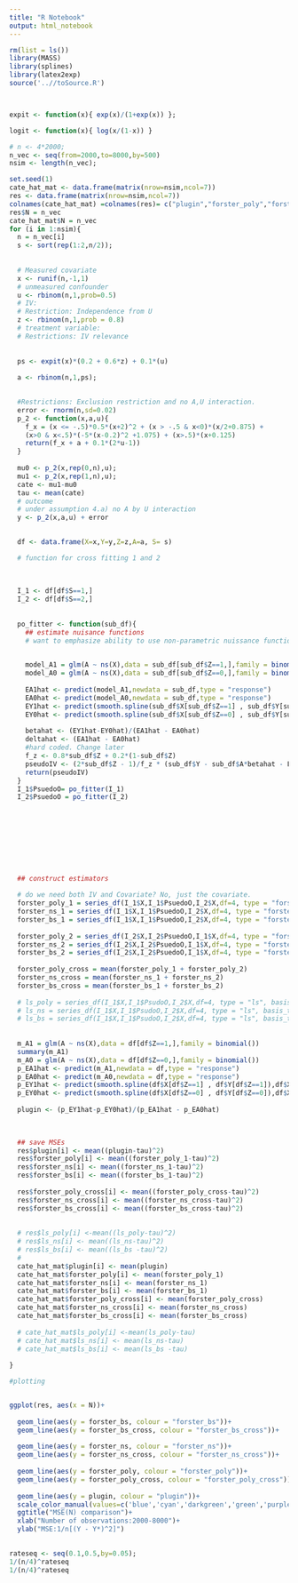 ```yaml
---
title: "R Notebook"
output: html_notebook
---
```




```r
rm(list = ls())
library(MASS)
library(splines)
library(latex2exp)
source('..//toSource.R')



expit <- function(x){ exp(x)/(1+exp(x)) };

logit <- function(x){ log(x/(1-x)) }

# n <- 4*2000; 
n_vec <- seq(from=2000,to=8000,by=500)
nsim <- length(n_vec);

set.seed(1)
cate_hat_mat <- data.frame(matrix(nrow=nsim,ncol=7))
res <- data.frame(matrix(nrow=nsim,ncol=7))
colnames(cate_hat_mat) =colnames(res)= c("plugin","forster_poly","forster_ns","forster_bs", "forster_poly_cross","forster_ns_cross","forster_bs_cross")
res$N = n_vec
cate_hat_mat$N = n_vec
for (i in 1:nsim){
  n = n_vec[i]
  s <- sort(rep(1:2,n/2));
  
  
  # Measured covariate
  x <- runif(n,-1,1)
  # unmeasured confounder
  u <- rbinom(n,1,prob=0.5)
  # IV:
  # Restriction: Independence from U
  z <- rbinom(n,1,prob = 0.8)
  # treatment variable: 
  # Restrictions: IV relevance
  
  
  ps <- expit(x)*(0.2 + 0.6*z) + 0.1*(u)
  
  a <- rbinom(n,1,ps);

  
  #Restrictions: Exclusion restriction and no A,U interaction.
  error <- rnorm(n,sd=0.02)
  p_2 <- function(x,a,u){
    f_x = (x <= -.5)*0.5*(x+2)^2 + (x > -.5 & x<0)*(x/2+0.875) +
    (x>0 & x<.5)*(-5*(x-0.2)^2 +1.075) + (x>.5)*(x+0.125) 
    return(f_x + a + 0.1*(2*u-1)) 
  }
  
  mu0 <- p_2(x,rep(0,n),u);
  mu1 <- p_2(x,rep(1,n),u);
  cate <- mu1-mu0
  tau <- mean(cate)
  # outcome
  # under assumption 4.a) no A by U interaction
  y <- p_2(x,a,u) + error

  
  df <- data.frame(X=x,Y=y,Z=z,A=a, S= s)

  # function for cross fitting 1 and 2
  
  
 
  I_1 <- df[df$S==1,]
  I_2 <- df[df$S==2,]
 
  
  po_fitter <- function(sub_df){
    ## estimate nuisance functions
    # want to emphasize ability to use non-parametric nuissance functions  

  
    model_A1 = glm(A ~ ns(X),data = sub_df[sub_df$Z==1,],family = binomial())
    model_A0 = glm(A ~ ns(X),data = sub_df[sub_df$Z==0,],family = binomial())
    
    EA1hat <- predict(model_A1,newdata = sub_df,type = "response")
    EA0hat <- predict(model_A0,newdata = sub_df,type = "response")
    EY1hat <- predict(smooth.spline(sub_df$X[sub_df$Z==1] , sub_df$Y[sub_df$Z==1]),sub_df$X)$y
    EY0hat <- predict(smooth.spline(sub_df$X[sub_df$Z==0] , sub_df$Y[sub_df$Z==0]),sub_df$X)$y
    
    betahat <- (EY1hat-EY0hat)/(EA1hat - EA0hat)
    deltahat <- (EA1hat - EA0hat)
    #hard coded. Change later
    f_z <- 0.8*sub_df$Z + 0.2*(1-sub_df$Z)
    pseudoIV <- (2*sub_df$Z - 1)/f_z * (sub_df$Y - sub_df$A*betahat - EY0hat + EA0hat*betahat)/deltahat + betahat
    return(pseudoIV)
  }
  I_1$PsuedoO= po_fitter(I_1)
  I_2$PsuedoO = po_fitter(I_2)
  
    
    
    
  
  

 

  ## construct estimators

  # do we need both IV and Covariate? No, just the covariate.
  forster_poly_1 = series_df(I_1$X,I_1$PsuedoO,I_2$X,df=4, type = "forster", basis_type = "poly")[[1]]
  forster_ns_1 = series_df(I_1$X,I_1$PsuedoO,I_2$X,df=4, type = "forster", basis_type = "ns")[[1]]
  forster_bs_1 = series_df(I_1$X,I_1$PsuedoO,I_2$X,df=4, type = "forster", basis_type = "bs")[[1]]
  
  forster_poly_2 = series_df(I_2$X,I_2$PsuedoO,I_1$X,df=4, type = "forster", basis_type = "poly")[[1]]
  forster_ns_2 = series_df(I_2$X,I_2$PsuedoO,I_1$X,df=4, type = "forster", basis_type = "ns")[[1]]
  forster_bs_2 = series_df(I_2$X,I_2$PsuedoO,I_1$X,df=4, type = "forster", basis_type = "bs")[[1]]
  
  forster_poly_cross = mean(forster_poly_1 + forster_poly_2)
  forster_ns_cross = mean(forster_ns_1 + forster_ns_2)
  forster_bs_cross = mean(forster_bs_1 + forster_bs_2)
  
  # ls_poly = series_df(I_1$X,I_1$PsudoO,I_2$X,df=4, type = "ls", basis_type = "poly")[[1]]
  # ls_ns = series_df(I_1$X,I_1$PsudoO,I_2$X,df=4, type = "ls", basis_type = "ns")[[1]]
  # ls_bs = series_df(I_1$X,I_1$PsudoO,I_2$X,df=4, type = "ls", basis_type = "bs")[[1]]
  
  
  m_A1 = glm(A ~ ns(X),data = df[df$Z==1,],family = binomial())
  summary(m_A1)
  m_A0 = glm(A ~ ns(X),data = df[df$Z==0,],family = binomial())
  p_EA1hat <- predict(m_A1,newdata = df,type = "response")
  p_EA0hat <- predict(m_A0,newdata = df,type = "response")
  p_EY1hat <- predict(smooth.spline(df$X[df$Z==1] , df$Y[df$Z==1]),df$X)$y
  p_EY0hat <- predict(smooth.spline(df$X[df$Z==0] , df$Y[df$Z==0]),df$X)$y
    
  plugin <- (p_EY1hat-p_EY0hat)/(p_EA1hat - p_EA0hat)
  
  

  ## save MSEs
  res$plugin[i] <- mean((plugin-tau)^2)
  res$forster_poly[i] <- mean((forster_poly_1-tau)^2)
  res$forster_ns[i] <- mean((forster_ns_1-tau)^2)
  res$forster_bs[i] <- mean((forster_bs_1-tau)^2)
  
  res$forster_poly_cross[i] <- mean((forster_poly_cross-tau)^2)
  res$forster_ns_cross[i] <- mean((forster_ns_cross-tau)^2)
  res$forster_bs_cross[i] <- mean((forster_bs_cross-tau)^2)
  
  
  # res$ls_poly[i] <-mean((ls_poly-tau)^2)
  # res$ls_ns[i] <- mean((ls_ns-tau)^2)
  # res$ls_bs[i] <- mean((ls_bs -tau)^2)
  # 
  cate_hat_mat$plugin[i] <- mean(plugin)
  cate_hat_mat$forster_poly[i] <- mean(forster_poly_1)
  cate_hat_mat$forster_ns[i] <- mean(forster_ns_1)
  cate_hat_mat$forster_bs[i] <- mean(forster_bs_1)
  cate_hat_mat$forster_poly_cross[i] <- mean(forster_poly_cross)
  cate_hat_mat$forster_ns_cross[i] <- mean(forster_ns_cross)
  cate_hat_mat$forster_bs_cross[i] <- mean(forster_bs_cross)
  
  # cate_hat_mat$ls_poly[i] <-mean(ls_poly-tau)
  # cate_hat_mat$ls_ns[i] <- mean(ls_ns-tau)
  # cate_hat_mat$ls_bs[i] <- mean(ls_bs -tau)
  
}

```

```r
#plotting


ggplot(res, aes(x = N))+
  
  geom_line(aes(y = forster_bs, colour = "forster_bs"))+
  geom_line(aes(y = forster_bs_cross, colour = "forster_bs_cross"))+
  
  geom_line(aes(y = forster_ns, colour = "forster_ns"))+
  geom_line(aes(y = forster_ns_cross, colour = "forster_ns_cross"))+
  
  geom_line(aes(y = forster_poly, colour = "forster_poly"))+
  geom_line(aes(y = forster_poly_cross, colour = "forster_poly_cross"))+
  
  geom_line(aes(y = plugin, colour = "plugin"))+
  scale_color_manual(values=c('blue','cyan','darkgreen','green','purple' ,'orchid' ,'red'))+
  ggtitle("MSE(N) comparison")+
  xlab("Number of observations:2000-8000")+
  ylab("MSE:1/n[(Y - Y*)^2]")
  


```



```r


rateseq <- seq(0.1,0.5,by=0.05);
1/(n/4)^rateseq
1/(n/4)^rateseq
```

